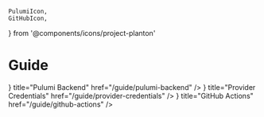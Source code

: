     PulumiIcon,
    GitHubIcon,
} from '@components/icons/project-planton'

# Guide

<Cards>
    <Cards.Card
        icon={<PulumiIcon />}
        title="Pulumi Backend"
        href="/guide/pulumi-backend"
    />
    <Cards.Card
        icon={<PulumiIcon />}
        title="Provider Credentials"
        href="/guide/provider-credentials"
    />
    <Cards.Card
        icon={<GitHubIcon />}
        title="GitHub Actions"
        href="/guide/github-actions"
    />
</Cards>

